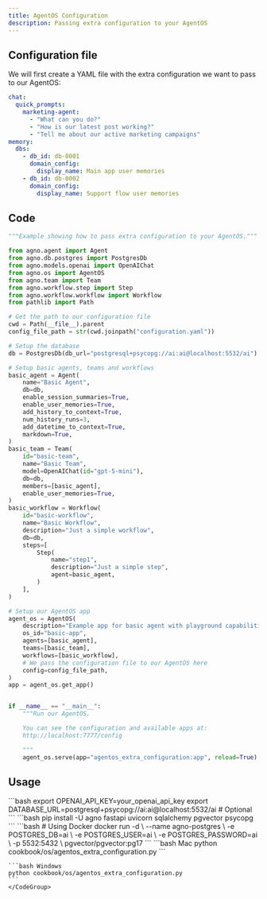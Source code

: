 ```yaml
---
title: AgentOS Configuration
description: Passing extra configuration to your AgentOS
---
```


## Configuration file

We will first create a YAML file with the extra configuration we want to pass to our AgentOS:

```yaml configuration.yaml
chat:
  quick_prompts:
    marketing-agent:
      - "What can you do?"
      - "How is our latest post working?"
      - "Tell me about our active marketing campaigns"
memory:
  dbs:
    - db_id: db-0001
      domain_config:
        display_name: Main app user memories
    - db_id: db-0002
      domain_config:
        display_name: Support flow user memories
```

## Code

```python cookbook/os/agentos_extra_configuration.py
"""Example showing how to pass extra configuration to your AgentOS."""

from agno.agent import Agent
from agno.db.postgres import PostgresDb
from agno.models.openai import OpenAIChat
from agno.os import AgentOS
from agno.team import Team
from agno.workflow.step import Step
from agno.workflow.workflow import Workflow
from pathlib import Path

# Get the path to our configuration file
cwd = Path(__file__).parent
config_file_path = str(cwd.joinpath("configuration.yaml"))

# Setup the database
db = PostgresDb(db_url="postgresql+psycopg://ai:ai@localhost:5532/ai")

# Setup basic agents, teams and workflows
basic_agent = Agent(
    name="Basic Agent",
    db=db,
    enable_session_summaries=True,
    enable_user_memories=True,
    add_history_to_context=True,
    num_history_runs=3,
    add_datetime_to_context=True,
    markdown=True,
)
basic_team = Team(
    id="basic-team",
    name="Basic Team",
    model=OpenAIChat(id="gpt-5-mini"),
    db=db,
    members=[basic_agent],
    enable_user_memories=True,
)
basic_workflow = Workflow(
    id="basic-workflow",
    name="Basic Workflow",
    description="Just a simple workflow",
    db=db,
    steps=[
        Step(
            name="step1",
            description="Just a simple step",
            agent=basic_agent,
        )
    ],
)

# Setup our AgentOS app
agent_os = AgentOS(
    description="Example app for basic agent with playground capabilities",
    os_id="basic-app",
    agents=[basic_agent],
    teams=[basic_team],
    workflows=[basic_workflow],
    # We pass the configuration file to our AgentOS here
    config=config_file_path,
)
app = agent_os.get_app()


if __name__ == "__main__":
    """Run our AgentOS.

    You can see the configuration and available apps at:
    http://localhost:7777/config

    """
    agent_os.serve(app="agentos_extra_configuration:app", reload=True)
```

## Usage

<Steps>
  <Snippet file="create-venv-step.mdx" />

  <Step title="Set Environment Variables">
    ```bash
    export OPENAI_API_KEY=your_openai_api_key
    export DATABASE_URL=postgresql+psycopg://ai:ai@localhost:5532/ai  # Optional
    ```
  </Step>

  <Step title="Install libraries">
    ```bash
    pip install -U agno fastapi uvicorn sqlalchemy pgvector psycopg
    ```
  </Step>

  <Step title="Setup PostgreSQL Database">
    ```bash
    # Using Docker
    docker run -d \
      --name agno-postgres \
      -e POSTGRES_DB=ai \
      -e POSTGRES_USER=ai \
      -e POSTGRES_PASSWORD=ai \
      -p 5532:5432 \
      pgvector/pgvector:pg17
    ```
  </Step>

  <Step title="Run Example">
    <CodeGroup>
    ```bash Mac
    python cookbook/os/agentos_extra_configuration.py
    ```

    ```bash Windows
    python cookbook/os/agentos_extra_configuration.py
    ```
    </CodeGroup>
  </Step>
</Steps>

